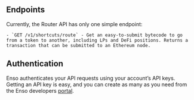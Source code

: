 ## Endpoints

Currently, the Router API has only one simple endpoint:

    - `GET /v1/shortcuts/route` - Get an easy-to-submit bytecode to go from a token to another, including LPs and DeFi positions. Returns a transaction that can be submitted to an Ethereum node.

## Authentication

Enso authenticates your API requests using your account’s API keys.
Getting an API key is easy, and you can create as many as you need from the Enso developers [portal](https://www.enso.finance/developers).
